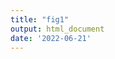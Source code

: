 ```yaml
---
title: "fig1"
output: html_document
date: '2022-06-21'
---
```


\begin{minipage}{18.2cm}
\includegraphics{../figures/fringillidae-topologies/fringillidae-topology.pdf}
\captionof{figure}{Tree topologies extracted from Open Tree of Life's (OpenTree) synthetic phylogenetic tree.
A) Topology of 2,333 tips and 1,305 internal nodes, encompassing bird species within the family Fringillidae following the NCBI taxonomy (black), as well as all other bird species that share the same Most Recent Common Ancestor (MRCA) node in OpenTree's synthetic tree (purple).
B) Subtree topology of 289 tips and 253 internal nodes, resulting from pruning species that do not belong to the family Fringillidae according to the NCBI taxonomy (purple branches in topology A).
Bird species within the Fringillidae are paraphyletic
(Alström et al. \protect\hyperlink{ref-alstrom2014discovery}{2014},
Barker, Cibois, Schikler, Feinstein, \& Cracraft \protect\hyperlink{ref-barker2004phylogeny}{2004},
Barker et al. \protect\hyperlink{ref-barker2013going}{2013},
Barker \protect\hyperlink{ref-barker2014mitogenomic}{2014},
Barker et al. \protect\hyperlink{ref-barker2015new}{2015},
Beresford, Barker, Ryan, \& Crowe \protect\hyperlink{ref-beresford2005african}{2005},
Bryson Jr et al. \protect\hyperlink{ref-bryson2014diversification}{2014},
Burleigh, Kimball, \& Braun \protect\hyperlink{ref-burleigh2015building}{2015},
Burns et al. \protect\hyperlink{ref-burns2014phylogenetics}{2014},
Chaves, Hidalgo, \& Klicka \protect\hyperlink{ref-chaves2013biogeography}{2013},
Claramunt \& Cracraft \protect\hyperlink{ref-claramunt2015new}{2015},
Gibb et al. \protect\hyperlink{ref-gibb2015new}{2015},
Hackett et al. \protect\hyperlink{ref-hackett2008phylogenomic}{2008},
Jetz et al. \protect\hyperlink{ref-Jetz2012}{2012},
Johansson, Fjeldså, \& Bowi \protect\hyperlink{ref-johansson2008phylogenetic}{200},
Kimball et al. \protect\hyperlink{ref-kimball2019phylogenomic}{2019},
Klicka et al. \protect\hyperlink{ref-klicka2014comprehensive}{2014},
Lamichhaney et al. \protect\hyperlink{ref-lamichhaney2015evolution}{2015},
Lerner, Meyer, James, Hofreiter, \& Fleischer \protect\hyperlink{ref-lerner2011multilocus}{2011},
Lovette et al. \protect\hyperlink{ref-lovette2010comprehensive}{2010},
Moyle et al. \protect\hyperlink{ref-moyle2016tectonic}{2016},
Ödeen, Håstad, \& Alström \protect\hyperlink{ref-odeen2011evolution}{2011},
Oliveros et al. \protect\hyperlink{ref-oliveros2019earth}{2019},
Päckert et al. \protect\hyperlink{ref-packert2012horizontal}{2012},
Parchman, Benkman, \& Mezquida \protect\hyperlink{ref-parchman2007coevolution}{2007},
Powell et al. \protect\hyperlink{ref-powell2014comprehensive}{2014},
  Price et al. \protect\hyperlink{ref-price2014niche}{2014},
  Pulgarín-R, Smith, Bryson Jr, Spellman, \& Klicka \protect\hyperlink{ref-pulgarin2013multilocus}{2013},
  Selvatti, Gonzaga, \& Moraes Russo \protect\hyperlink{ref-selvatti2015paleogene}{2015},
  Tietze, Päckert, Martens, Lehmann, \& Sun \protect\hyperlink{ref-tietze2013complete}{2013},
  Treplin et al. \protect\hyperlink{ref-treplin2008molecular}{2008},
  Zuccon, Prŷs-Jones, Rasmussen, \& Ericson \protect\hyperlink{ref-zuccon2012phylogenetic}{2012}).}
\label{fig:fringillidae-topologies}
\end{minipage}
